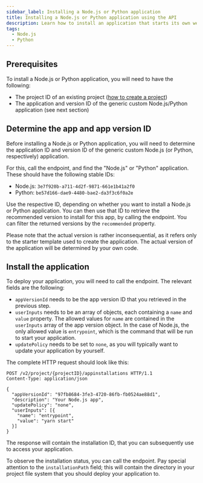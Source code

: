 ```yaml
---
sidebar_label: Installing a Node.js or Python application
title: Installing a Node.js or Python application using the API
description: Learn how to install an application that starts its own webserver (like Node.js or Python) via the mStudio API
tags:
  - Node.js
  - Python
---
```



## Prerequisites

To install a Node.js or Python application, you will need to have the following:

- The project ID of an existing project ([how to create a project](../create-project))
- The application and version ID of the generic custom Node.js/Python application (see next section)

## Determine the app and app version ID

Before installing a Node.js or Python application, you will need to determine the application ID and version ID of the generic custom Node.js (or Python, respectively) application.

For this, call the <OperationLink operation="app-list-apps" /> endpoint, and find the "Node.js" or "Python" application. These should have the following stable IDs:

- Node.js: `3e7f920b-a711-4d2f-9871-661e1b41a2f0`
- Python: `be57d166-dae9-4480-bae2-da3f3c6f0a2e`

Use the respective ID, depending on whether you want to install a Node.js or Python application. You can then use that ID to retrieve the recommended version to install for this app, by calling the <OperationLink operation="app-list-appversions" /> endpoint. You can filter the returned versions by the `recommended` property.

Please note that the actual version is rather inconsequential, as it refers only to the starter template used to create the application. The actual version of the application will be determined by your own code.

## Install the application

To deploy your application, you will need to call the <OperationLink operation="app-request-appinstallation" /> endpoint. The relevant fields are the following:

- `appVersionId` needs to be the app version ID that you retrieved in the previous step.
- `userInputs` needs to be an array of objects, each containing a `name` and `value` property. The allowed values for `name` are contained in the `userInputs` array of the app version object. In the case of Node.js, the only allowed value is `entrypoint`, which is the command that will be run to start your application.
- `updatePolicy` needs to be set to `none`, as you will typically want to update your application by yourself.

The complete HTTP request should look like this:

```http request
POST /v2/project/{projectID}/appinstallations HTTP/1.1
Content-Type: application/json

{
  "appVersionId": "97fb8684-3fe3-4720-86fb-fb0524ae88d1",
  "description": "Your Node.js app",
  "updatePolicy": "none",
  "userInputs": [{
    "name": "entrypoint",
    "value": "yarn start"
  }]
}
```

The response will contain the installation ID, that you can subsequently use to access your application.

<OperationHint tag="App" operation="app-request-appinstallation" />

To observe the installation status, you can call the <OperationLink operation="app-get-appinstallation" /> endpoint. Pay special attention to the `installationPath` field; this will contain the directory in your project file system that you should deploy your application to.
